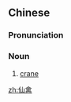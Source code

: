 ==Chinese==
{{zh-forms}}

===Pronunciation===
{{zh-pron
|m=xiānqín
|cat=n
}}

===Noun===
{{zh-noun}}

# [[crane]]

{{zh-cat|Birds}}

[[zh:仙禽]]